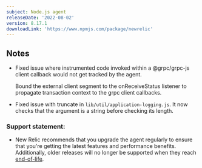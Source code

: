 ```yaml
---
subject: Node.js agent
releaseDate: '2022-08-02'
version: 8.17.1
downloadLink: 'https://www.npmjs.com/package/newrelic'
---
```


## Notes

* Fixed issue where instrumented code invoked within a @grpc/grpc-js client callback would not get tracked by the agent.

   Bound the external client segment to the onReceiveStatus listener to propagate transaction context to the grpc client callbacks.

 * Fixed issue with truncate in `lib/util/application-logging.js`. It now checks that the argument is a string before checking its length.


### Support statement:

* New Relic recommends that you upgrade the agent regularly to ensure that you're getting the latest features and performance benefits. Additionally, older releases will no longer be supported when they reach [end-of-life](/docs/using-new-relic/cross-product-functions/install-configure/notification-changes-new-relic-saas-features-distributed-software).
